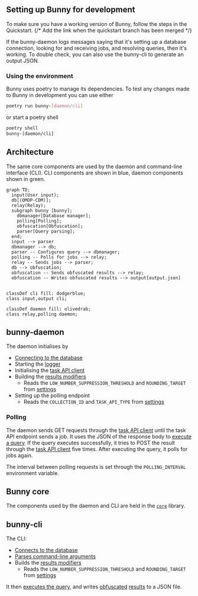 ## Setting up Bunny for development

To make sure you have a working version of Bunny, follow the steps in the Quickstart. {/* Add the link when the quickstart branch has been merged */}

If the bunny-daemon logs messages saying that it's setting up a database connection, looking for and receiving jobs, and resolving queries, then it's working.
To double check, you can also use the bunny-cli to generate an output JSON.

### Using the environment
Bunny uses poetry to manage its dependencies.
To test any changes made to Bunny in development you can use either
```bash
poetry run bunny-[daemon/cli]
```
or start a poetry shell
```bash
poetry shell
bunny-[daemon/cli]
```

## Architecture

The same core components are used by the daemon and command-line interface (CLI).
CLI components are shown in blue, daemon components shown in green.


```mermaid
graph TD;
  input(User input);
  db[(OMOP-CDM)];
  relay(Relay);
  subgraph bunny [bunny];
    dbmanager[Database manager];
    polling[Polling];
    obfuscation[Obfuscation];
    parser[Query parsing];
  end;
  input --> parser
  dbmanager --> db;
  parser -- Configures query --> dbmanager;
  polling -- Polls for jobs --> relay;
  relay -- Sends jobs --> parser;
  db --> obfuscation;
  obfuscation -- Sends obfuscated results --> relay;
  obfuscation -- Writes obfuscated results --> output[output.json]


classDef cli fill: dodgerblue;
class input,output cli;

classDef daemon fill: olivedrab;
class relay,polling daemon;
```

## bunny-daemon
The daemon initialises by

- [Connecting to the database](/bunny/core_api_ref/setting_database)
- Starting the [logger](/bunny/core_api_ref/logger)
- Initialising the [task API client](/bunny/core_api_ref/task_api_client)
- Building the [results modifiers](/bunny/core_api_ref/results_modifiers)
  - Reads the `LOW_NUMBER_SUPPRESSION_THRESHOLD` and `ROUNDING_TARGET` from [settings](/bunny/core_api_ref/settings)
- Setting up the polling endpoint
  - Reads the `COLLECTION_ID` and `TASK_API_TYPE` from [settings](#settings)

### Polling
The daemon sends GET requests through the [task API client](/bunny/core_api_ref/task_api_client) until the task API endpoint sends a job.
It uses the JSON of the response body to [execute a query](/bunny/core_api_ref/execute_query).
If the query executes successfully, it tries to POST the result through the [task API client](/bunny/core_api_ref/task_api_client) five times.
After executing the query, it polls for jobs again.

The interval between polling requests is set through the `POLLING_INTERVAL` environment variable.

## Bunny core

The components used by the daemon and CLI are held in the [`core`](/bunny/core_api_ref) library. 

## bunny-cli
The CLI:

- [Connects to the database](/bunny/core_api_ref/db_manager)
- [Parses command-line arguments](/bunny/core_api_ref/parser)
- Builds the [results modifiers](/bunny/core_api_ref/results_modifiers)
  - Reads the `LOW_NUMBER_SUPPRESSION_THRESHOLD` and `ROUNDING_TARGET` from [settings](/bunny/core_api_ref/settings)

It then [executes the query](/bunny/core_api_ref/execute_query), and writes [obfuscated](/bunny/core_api_ref/obfuscation) [results](/bunny/core_api_ref/rquest_dto/result) to a JSON file.

